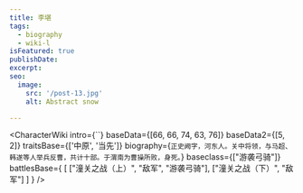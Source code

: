 ```yaml
---
title: 李堪
tags:
  - biography
  - wiki-l
isFeatured: true
publishDate:
excerpt:
seo:
  image:
    src: '/post-13.jpg'
    alt: Abstract snow

---
```



<CharacterWiki
  intro={``}
  baseData={[66, 66, 74, 63, 76]}
  baseData2={[5, 2]}
  traitsBase={['中原', '当先']}
  biography={`正史阙字，河东人。关中将领，与马超、韩遂等人举兵反曹，共计十部。于渭南为曹操所败，身死。`}
  baseclass={["游袭弓骑"]}
  battlesBase={
    [
      ["潼关之战（上）", "敌军", "游袭弓骑"],
      ["潼关之战（下）", "敌军"]
    ]
  }
/>